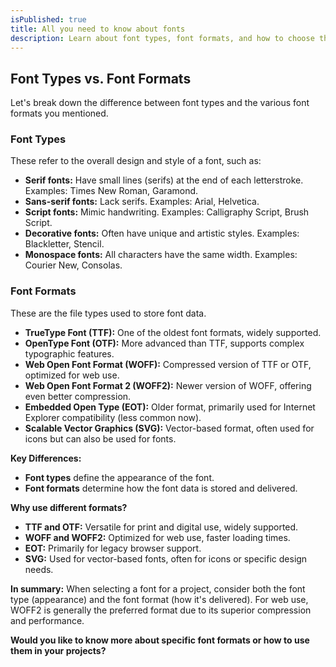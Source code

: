 ```yaml
---
isPublished: true
title: All you need to know about fonts
description: Learn about font types, font formats, and how to choose the right fonts for your projects.
---
```





## Font Types vs. Font Formats

Let's break down the difference between font types and the various font formats you mentioned.

### Font Types

These refer to the overall design and style of a font, such as:

- **Serif fonts:** Have small lines (serifs) at the end of each letterstroke. Examples: Times New Roman, Garamond.
- **Sans-serif fonts:** Lack serifs. Examples: Arial, Helvetica.
- **Script fonts:** Mimic handwriting. Examples: Calligraphy Script, Brush Script.
- **Decorative fonts:** Often have unique and artistic styles. Examples: Blackletter, Stencil.
- **Monospace fonts:** All characters have the same width. Examples: Courier New, Consolas.

### Font Formats

These are the file types used to store font data.

- **TrueType Font (TTF):** One of the oldest font formats, widely supported.
- **OpenType Font (OTF):** More advanced than TTF, supports complex typographic features.
- **Web Open Font Format (WOFF):** Compressed version of TTF or OTF, optimized for web use.
- **Web Open Font Format 2 (WOFF2):** Newer version of WOFF, offering even better compression.
- **Embedded Open Type (EOT):** Older format, primarily used for Internet Explorer compatibility (less common now).
- **Scalable Vector Graphics (SVG):** Vector-based format, often used for icons but can also be used for fonts.

**Key Differences:**

- **Font types** define the appearance of the font.
- **Font formats** determine how the font data is stored and delivered.

**Why use different formats?**

- **TTF and OTF:** Versatile for print and digital use, widely supported.
- **WOFF and WOFF2:** Optimized for web use, faster loading times.
- **EOT:** Primarily for legacy browser support.
- **SVG:** Used for vector-based fonts, often for icons or specific design needs.

**In summary:**
When selecting a font for a project, consider both the font type (appearance) and the font format (how it's delivered). For web use, WOFF2 is generally the preferred format due to its superior compression and performance.

**Would you like to know more about specific font formats or how to use them in your projects?**
